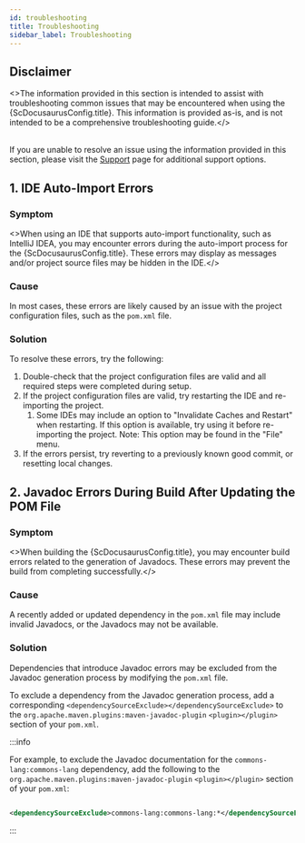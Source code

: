 ```yaml
---
id: troubleshooting
title: Troubleshooting
sidebar_label: Troubleshooting
---
```



## Disclaimer

<>The information provided in this section is intended to assist with troubleshooting common issues
that may be encountered when using the {ScDocusaurusConfig.title}. This information is provided
as-is, and is not intended to be a comprehensive troubleshooting guide.</><br/><br/>

If you are unable to resolve an issue using the information provided in this section, please
visit the [Support](03-SUPPORT.mdx) page for additional support options.

## 1. IDE Auto-Import Errors

### Symptom

<>When using an IDE that supports auto-import functionality, such as IntelliJ IDEA, you may
encounter errors during the auto-import process for the {ScDocusaurusConfig.title}. These errors
may display as messages and/or project source files may be hidden in the IDE.</><br/>

### Cause

In most cases, these errors are likely caused by an issue with the project configuration files,
such as the `pom.xml` file.

### Solution

To resolve these errors, try the following:

1. Double-check that the project configuration files are valid and all required steps were completed
   during setup.
2. If the project configuration files are valid, try restarting the IDE and re-importing the
   project.
    1. Some IDEs may include an option to "Invalidate Caches and Restart" when restarting.
       If this option is available, try using it before re-importing the project. Note: This option
       may be found in the "File" menu.
3. If the errors persist, try reverting to a previously known good commit, or resetting local
   changes.

## 2. Javadoc Errors During Build After Updating the POM File

### Symptom

<>When building the {ScDocusaurusConfig.title}, you may encounter build errors related to the
generation of Javadocs. These errors may prevent the build from completing successfully.</><br/>

### Cause

A recently added or updated dependency in the `pom.xml` file may include invalid Javadocs, or the
Javadocs may not be available.

### Solution

Dependencies that introduce Javadoc errors may be excluded from the Javadoc generation process by
modifying the `pom.xml` file.

To exclude a dependency from the Javadoc generation process, add a
corresponding `<dependencySourceExclude></dependencySourceExclude>` to
the `org.apache.maven.plugins:maven-javadoc-plugin` `<plugin></plugin>` section of your `pom.xml`.

:::info

For example, to exclude the Javadoc documentation for the `commons-lang:commons-lang` dependency,
add the following to
the `org.apache.maven.plugins:maven-javadoc-plugin` `<plugin></plugin>` section of your `pom.xml`:

```xml

<dependencySourceExclude>commons-lang:commons-lang:*</dependencySourceExclude>
```

:::